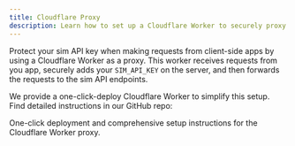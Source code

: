 ```yaml
---
title: Cloudflare Proxy
description: Learn how to set up a Cloudflare Worker to securely proxy your sim API requests, protecting your API key from client-side exposure.
---
```


Protect your sim API key when making requests from client-side apps by using a Cloudflare Worker as a proxy.
This worker receives requests from you app, securely adds your `SIM_API_KEY` on the server, and then forwards the requests to the sim API endpoints.

We provide a one-click-deploy Cloudflare Worker to simplify this setup.
Find detailed instructions in our GitHub repo:

<Card title="sim API Proxy on GitHub" icon="github" horizontal href="https://github.com/duneanalytics/sim-proxy">
    One-click deployment and comprehensive setup instructions for the Cloudflare Worker proxy.
</Card>